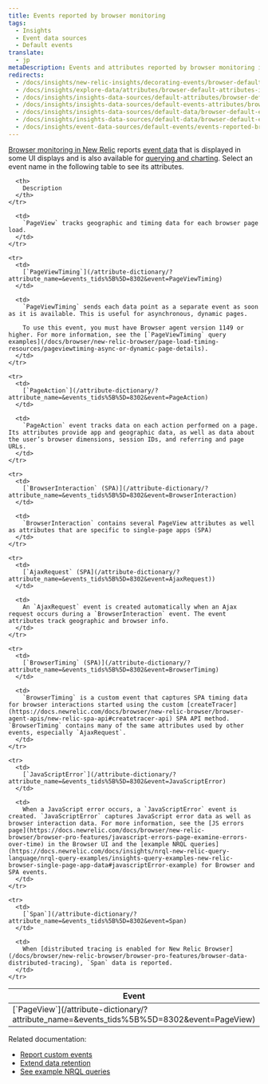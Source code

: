 ```yaml
---
title: Events reported by browser monitoring
tags:
  - Insights
  - Event data sources
  - Default events
translate:
  - jp
metaDescription: Events and attributes reported by browser monitoring in New Relic.
redirects:
  - /docs/insights/new-relic-insights/decorating-events/browser-default-attributes-insights
  - /docs/insights/explore-data/attributes/browser-default-attributes-insights
  - /docs/insights/insights-data-sources/default-attributes/browser-default-attributes-insights
  - /docs/insights/insights-data-sources/default-events-attributes/browser-default-events-attributes-insights
  - /docs/insights/insights-data-sources/default-data/browser-default-events-attributes-insights
  - /docs/insights/insights-data-sources/default-data/browser-default-events-insights
  - /docs/insights/event-data-sources/default-events/events-reported-browser-monitoring
---
```


[Browser monitoring in New Relic](/docs/browser/new-relic-browser/getting-started/introduction-new-relic-browser) reports [event data](https://docs.newrelic.com/docs/using-new-relic/data/understand-data/new-relic-data-types#event-data) that is displayed in some UI displays and is also available for [querying and charting](https://docs.newrelic.com/docs/using-new-relic/data/understand-data/query-new-relic-data). Select an event name in the following table to see its attributes.

<table>
  <thead>
    <tr>
      <th style={{ width: "250px" }}>
        Event
      </th>

      <th>
        Description
      </th>
    </tr>
  </thead>

  <tbody>
    <tr>
      <td>
        [`PageView`](/attribute-dictionary/?attribute_name=&events_tids%5B%5D=8302&event=PageView)
      </td>

      <td>
        `PageView` tracks geographic and timing data for each browser page load.
      </td>
    </tr>

    <tr>
      <td>
        [`PageViewTiming`](/attribute-dictionary/?attribute_name=&events_tids%5B%5D=8302&event=PageViewTiming)
      </td>

      <td>
        `PageViewTiming` sends each data point as a separate event as soon as it is available. This is useful for asynchronous, dynamic pages.

        To use this event, you must have Browser agent version 1149 or higher. For more information, see the [`PageViewTiming` query examples](/docs/browser/new-relic-browser/page-load-timing-resources/pageviewtiming-async-or-dynamic-page-details).
      </td>
    </tr>

    <tr>
      <td>
        [`PageAction`](/attribute-dictionary/?attribute_name=&events_tids%5B%5D=8302&event=PageAction)
      </td>

      <td>
        `PageAction` event tracks data on each action performed on a page. Its attributes provide app and geographic data, as well as data about the user’s browser dimensions, session IDs, and referring and page URLs.
      </td>
    </tr>

    <tr>
      <td>
        [`BrowserInteraction` (SPA)](/attribute-dictionary/?attribute_name=&events_tids%5B%5D=8302&event=BrowserInteraction)
      </td>

      <td>
        `BrowserInteraction` contains several PageView attributes as well as attributes that are specific to single-page apps (SPA)
      </td>
    </tr>

    <tr>
      <td>
        [`AjaxRequest` (SPA](/attribute-dictionary/?attribute_name=&events_tids%5B%5D=8302&event=AjaxRequest))
      </td>

      <td>
        An `AjaxRequest` event is created automatically when an Ajax request occurs during a `BrowserInteraction` event. The event attributes track geographic and browser info.
      </td>
    </tr>

    <tr>
      <td>
        [`BrowserTiming` (SPA)](/attribute-dictionary/?attribute_name=&events_tids%5B%5D=8302&event=BrowserTiming)
      </td>

      <td>
        `BrowserTiming` is a custom event that captures SPA timing data for browser interactions started using the custom [createTracer](https://docs.newrelic.com/docs/browser/new-relic-browser/browser-agent-apis/new-relic-spa-api#createtracer-api) SPA API method. `BrowserTiming` contains many of the same attributes used by other events, especially `AjaxRequest`.
      </td>
    </tr>

    <tr>
      <td>
        [`JavaScriptError`](/attribute-dictionary/?attribute_name=&events_tids%5B%5D=8302&event=JavaScriptError)
      </td>

      <td>
        When a JavaScript error occurs, a `JavaScriptError` event is created. `JavaScriptError` captures JavaScript error data as well as browser interaction data. For more information, see the [JS errors page](https://docs.newrelic.com/docs/browser/new-relic-browser/browser-pro-features/javascript-errors-page-examine-errors-over-time) in the Browser UI and the [example NRQL queries](https://docs.newrelic.com/docs/insights/nrql-new-relic-query-language/nrql-query-examples/insights-query-examples-new-relic-browser-single-page-app-data#javascriptError-example) for Browser and SPA events.
      </td>
    </tr>

    <tr>
      <td>
        [`Span`](/attribute-dictionary/?attribute_name=&events_tids%5B%5D=8302&event=Span)
      </td>

      <td>
        When [distributed tracing is enabled for New Relic Browser](/docs/browser/new-relic-browser/browser-pro-features/browser-data-distributed-tracing), `Span` data is reported.
      </td>
    </tr>
  </tbody>
</table>

Related documentation:

* [Report custom events](/docs/insights/insights-data-sources/custom-data/report-custom-event-data)
* [Extend data retention](/docs/insights/use-insights-ui/manage-account-data/extend-event-data-retention)
* [See example NRQL queries](/docs/query-data/nrql-new-relic-query-language/nrql-query-tutorials)
